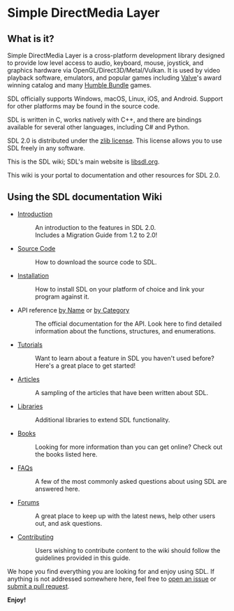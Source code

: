 = Simple DirectMedia Layer =

== What is it? ==
Simple DirectMedia Layer is a cross-platform development library designed to provide low level access to audio, keyboard, mouse, joystick, and graphics hardware via OpenGL/Direct3D/Metal/Vulkan. It is used by video playback software, emulators, and popular games including [http://valvesoftware.com Valve]'s award winning catalog and many [https://www.humblebundle.com Humble Bundle] games.

SDL officially supports Windows, macOS, Linux, iOS, and Android. Support for other platforms may be found in the source code.

SDL is written in C, works natively with C++, and there are bindings available for several other languages, including C# and Python.

SDL 2.0 is distributed under the [https://www.libsdl.org/license.php zlib license]. This license allows you to use SDL freely in any software.

This is the SDL wiki; SDL's main website is [https://libsdl.org/ libsdl.org].

This wiki is your portal to documentation and other resources for SDL 2.0.

== Using the SDL documentation Wiki ==

* [[Introduction]]
*: An introduction to the features in SDL 2.0.<br/>Includes a Migration Guide from 1.2 to 2.0!
* [[SourceCode|Source Code]]
*: How to download the source code to SDL.
* [[Installation]]
*: How to install SDL on your platform of choice and link your program against it.
* API reference [[CategoryAPI|by Name]] or [[APIByCategory|by Category]]
*: The official documentation for the API.  Look here to find detailed information about the functions, structures, and enumerations.
* [[Tutorials]]
*: Want to learn about a feature in SDL you haven't used before?  Here's a great place to get started!
* [[Articles]]
*: A sampling of the articles that have been written about SDL.
* [[Libraries]]
*: Additional libraries to extend SDL functionality.
* [[Books]]
*: Looking for more information than you can get online?  Check out the books listed here.
* [[FAQs]]
*: A few of the most commonly asked questions about using SDL are answered here.
* [https://discourse.libsdl.org/ Forums]
*: A great place to keep up with the latest news, help other users out, and ask questions.
* [[Contributing]]
*: Users wishing to contribute content to the wiki should follow the guidelines provided in this guide.

We hope you find everything you are looking for and enjoy using SDL.  If anything is not addressed somewhere here, feel free to [https://github.com/libsdl-org/SDL/issues open an issue] or [https://github.com/libsdl-org/SDL/pulls submit a pull request].

'''Enjoy!'''
